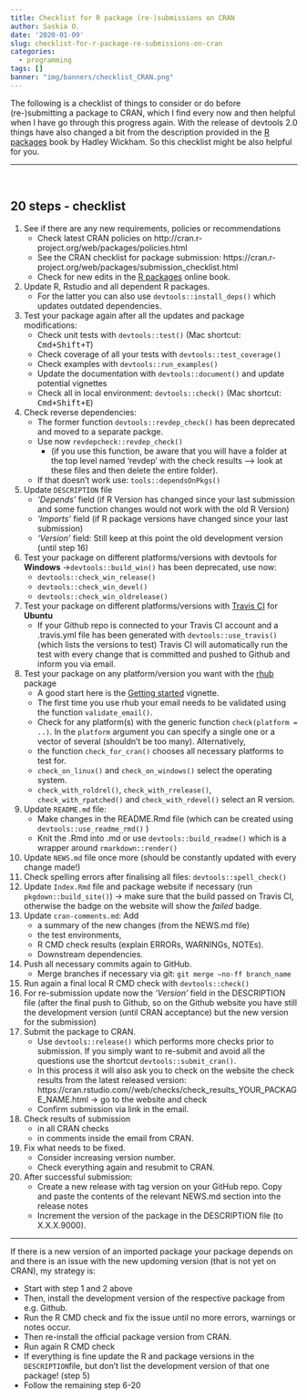 ```yaml
---
title: Checklist for R package (re-)submissions on CRAN
author: Saskia O.
date: '2020-01-09'
slug: checklist-for-r-package-re-submissions-on-cran
categories:
  - programming
tags: []
banner: "img/banners/checklist_CRAN.png"
---
```



The following is a checklist of things to consider or do before (re-)submitting a package to CRAN, which I find every now and then helpful when I have go through this progress again. With the release of devtools 2.0 things have also changed a bit from the description provided in the [R packages](http://r-pkgs.had.co.nz/) book by Hadley Wickham. So this checklist might be also helpful for you.

---

<br>

## 20 steps - checklist

1. See if there are any new requirements, policies or recommendations
    - Check latest CRAN policies on http://cran.r-project.org/web/packages/policies.html
    - See the CRAN checklist for package submission: https://cran.r-project.org/web/packages/submission_checklist.html
    - Check for new edits in the [R packages](http://r-pkgs.had.co.nz/) online book.
2. Update R, Rstudio and all dependent R packages. 
    - For the latter you can also use `devtools::install_deps()` which updates outdated dependencies.
3. Test your package again after all the updates and package modifications:
    - Check unit tests with `devtools::test()` (Mac shortcut: <kbd>Cmd+Shift+T</kbd>)
  	- Check coverage of all your tests with `devtools::test_coverage()`
  	- Check examples with `devtools::run_examples()`
  	- Update the documentation with `devtools::document()` and update potential vignettes
  	- Check all in local environment: `devtools::check()` (Mac shortcut: <kbd>Cmd+Shift+E</kbd>)
4. Check reverse dependencies: 
    - The former function `devtools::revdep_check()` has been deprecated and moved to a separate packge. 
    - Use now `revdepcheck::revdep_check()` 
        - (if you use this function, be aware that you will have a folder at the top level named 'revdep' with the check results --> look at these files and then delete the entire folder).
    - If that doesn’t work use: `tools::dependsOnPkgs()`
5. Update `DESCRIPTION` file
    - *'Depends'* field (if R Version has changed since your last submission and some function changes would not work with the old R Version)
    - *'Imports'* field (if R package versions have changed since your last submission)
    - *'Version'* field: Still keep at this point the old development version (until step 16)
6. Test your package on different platforms/versions with devtools for **Windows** →`devtools::build_win()` has been deprecated, use now:
    - `devtools::check_win_release()`
    - `devtools::check_win_devel()`
    - `devtools::check_win_oldrelease()`
7. Test your package on different platforms/versions with [Travis CI](travis-ci.com) for **Ubuntu**
    - If your Github repo is connected to your Travis CI account and a .travis.yml file has been generated with `devtools::use_travis()` (which lists the versions to test) Travis CI will automatically run the test with every change that is committed and pushed to Github and inform you via email.
8. Test your package on any platform/version you want with the [rhub](https://r-hub.github.io/rhub/) package
    - A good start here is the [Getting started](https://r-hub.github.io/rhub/articles/rhub.html) vignette.
    - The first time you use rhub your email needs to be validated using the function `validate_email()`.
    - Check for any platform(s) with the generic function `check(platform = ..)`. In the `platform` argument you can specify a single one or a vector of several (shouldn't be too many). Alternatively,
    - the function `check_for_cran()` chooses all necessary platforms to test for.
    - `check_on_linux()` and `check_on_windows()` select the operating system.
    - `check_with_roldrel()`, `check_with_rrelease()`, `check_with_rpatched()` and `check_with_rdevel()` select an R version.
9. Update `README.md` file:
    - Make changes in the README.Rmd file (which can be created using `devtools::use_readme_rmd()` )
    - Knit the .Rmd into .md or use `devtools::build_readme()` which is a wrapper around `rmarkdown::render()`
10. Update `NEWS.md` file once more (should be constantly updated with every change made!)
11. Check spelling errors after finalising all files: `devtools::spell_check()`
12. Update `Index.Rmd` file and package website if necessary (run `pkgdown::build_site()`) → make sure that the build passed on Travis CI, otherwise the badge on the website will show the *failed* badge.
13. Update `cran-comments.md`: Add 
    - a summary of the new changes (from the NEWS.md file) 
    - the test environments,
    - R CMD check results (explain ERRORs, WARNINGs, NOTEs).
    - Downstream dependencies.
14. Push all necessary commits again to GitHub.
    - Merge branches if necessary via git: `git merge –no-ff branch_name`
15. Run again a final local R CMD check with `devtools::check()`
16. For re-submission update now the *'Version'* field in the DESCRIPTION file (after the final push to Github, so on the Github website you have still the development version (until CRAN acceptance) but the new version for the submission)
17. Submit the package to CRAN.
    - Use `devtools::release()` which performs more checks prior to submission. If you simply want to re-submit and avoid all the questions use the shortcut `devtools::submit_cran()`.
    - In this process it will also ask you to check on the website the check results from the latest released version: https://cran.rstudio.com//web/checks/check_results_YOUR_PACKAGE_NAME.html  → go to the website and check
    - Confirm submission via link in the email.
18. Check results of submission
    - in all CRAN checks
    - in comments inside the email from CRAN.
19. Fix what needs to be fixed.
    - Consider increasing version number.
    - Check everything again and resubmit to CRAN.
20. After successful submission:
    - Create a new release with tag version on your GitHub repo. Copy and paste the contents of the relevant NEWS.md section into the release notes
    - Increment the version of the package in the DESCRIPTION file (to X.X.X.9000).

---

If there is a new version of an imported package your package depends on and there is an issue with the new updoming version (that is not yet on CRAN), my strategy is:

- Start with step 1 and 2 above
- Then, install the development version of the respective package from e.g. Github.
- Run the R CMD check and fix the issue until no more errors, warnings or notes occur.
- Then re-install the official package version from CRAN.
- Run again R CMD check
- If everything is fine update the R and package versions in the `DESCRIPTION`file, but don't list the development version of that one package! (step 5)
- Follow the remaining step 6-20
